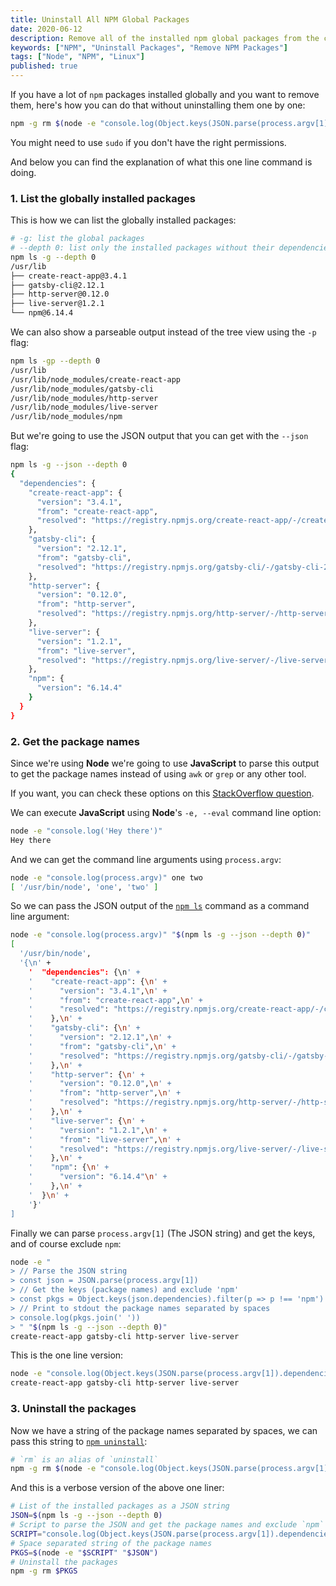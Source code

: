 ```yaml
---
title: Uninstall All NPM Global Packages
date: 2020-06-12
description: Remove all of the installed npm global packages from the command line.
keywords: ["NPM", "Uninstall Packages", "Remove NPM Packages"]
tags: ["Node", "NPM", "Linux"]
published: true
---
```


If you have a lot of `npm` packages installed globally and you want to remove them, here's how you can do that without uninstalling them one by one:

```bash {terminal: true}{copy: true}
npm -g rm $(node -e "console.log(Object.keys(JSON.parse(process.argv[1]).dependencies).filter(p => p !== 'npm').join(' '))" "$(npm ls -g --json --depth 0)")
```

You might need to use `sudo` if you don't have the right permissions.

And below you can find the explanation of what this one line command is doing.

### 1. List the globally installed packages

This is how we can list the globally installed packages:

```bash {terminal: true}{promptLines: 1-3}
# -g: list the global packages
# --depth 0: list only the installed packages without their dependencies
npm ls -g --depth 0
/usr/lib
├── create-react-app@3.4.1
├── gatsby-cli@2.12.1
├── http-server@0.12.0
├── live-server@1.2.1
└── npm@6.14.4
```

We can also show a parseable output instead of the tree view using the `-p` flag:

```bash {terminal: true}{promptLines: 1}
npm ls -gp --depth 0
/usr/lib
/usr/lib/node_modules/create-react-app
/usr/lib/node_modules/gatsby-cli
/usr/lib/node_modules/http-server
/usr/lib/node_modules/live-server
/usr/lib/node_modules/npm
```

But we're going to use the JSON output that you can get with the `--json` flag:

```bash {terminal: true}{promptLines: 1}
npm ls -g --json --depth 0
{
  "dependencies": {
    "create-react-app": {
      "version": "3.4.1",
      "from": "create-react-app",
      "resolved": "https://registry.npmjs.org/create-react-app/-/create-react-app-3.4.1.tgz"
    },
    "gatsby-cli": {
      "version": "2.12.1",
      "from": "gatsby-cli",
      "resolved": "https://registry.npmjs.org/gatsby-cli/-/gatsby-cli-2.12.1.tgz"
    },
    "http-server": {
      "version": "0.12.0",
      "from": "http-server",
      "resolved": "https://registry.npmjs.org/http-server/-/http-server-0.12.0.tgz"
    },
    "live-server": {
      "version": "1.2.1",
      "from": "live-server",
      "resolved": "https://registry.npmjs.org/live-server/-/live-server-1.2.1.tgz"
    },
    "npm": {
      "version": "6.14.4"
    }
  }
}
```

### 2. Get the package names

Since we're using **Node** we're going to use **JavaScript** to parse this output to get the package names instead of using `awk` or `grep` or any other tool.

If you want, you can check these options on this [StackOverflow question](https://stackoverflow.com/questions/9283472/command-to-remove-all-npm-modules-globally).

We can execute **JavaScript** using **Node**'s `-e, --eval` command line option:

```bash {terminal: true}{promptLines: 1}
node -e "console.log('Hey there')"
Hey there
```

And we can get the command line arguments using `process.argv`:

```bash {terminal: true}{promptLines: 1}
node -e "console.log(process.argv)" one two
[ '/usr/bin/node', 'one', 'two' ]
```

So we can pass the JSON output of the [`npm ls`](https://docs.npmjs.com/cli/ls) command as a command line argument:

```bash {terminal: true}{promptLines: 1}
node -e "console.log(process.argv)" "$(npm ls -g --json --depth 0)"
[
  '/usr/bin/node',
  '{\n' +
    '  "dependencies": {\n' +
    '    "create-react-app": {\n' +
    '      "version": "3.4.1",\n' +
    '      "from": "create-react-app",\n' +
    '      "resolved": "https://registry.npmjs.org/create-react-app/-/create-react-app-3.4.1.tgz"\n' +
    '    },\n' +
    '    "gatsby-cli": {\n' +
    '      "version": "2.12.1",\n' +
    '      "from": "gatsby-cli",\n' +
    '      "resolved": "https://registry.npmjs.org/gatsby-cli/-/gatsby-cli-2.12.1.tgz"\n' +
    '    },\n' +
    '    "http-server": {\n' +
    '      "version": "0.12.0",\n' +
    '      "from": "http-server",\n' +
    '      "resolved": "https://registry.npmjs.org/http-server/-/http-server-0.12.0.tgz"\n' +
    '    },\n' +
    '    "live-server": {\n' +
    '      "version": "1.2.1",\n' +
    '      "from": "live-server",\n' +
    '      "resolved": "https://registry.npmjs.org/live-server/-/live-server-1.2.1.tgz"\n' +
    '    },\n' +
    '    "npm": {\n' +
    '      "version": "6.14.4"\n' +
    '    },\n' +
    '  }\n' +
    '}'
]
```

Finally we can parse `process.argv[1]` (The JSON string) and get the keys, and of course exclude `npm`:

```bash {terminal: true}{promptLines: 1}
node -e "
> // Parse the JSON string
> const json = JSON.parse(process.argv[1])
> // Get the keys (package names) and exclude 'npm'
> const pkgs = Object.keys(json.dependencies).filter(p => p !== 'npm')
> // Print to stdout the package names separated by spaces
> console.log(pkgs.join(' '))
> " "$(npm ls -g --json --depth 0)"
create-react-app gatsby-cli http-server live-server
```

This is the one line version:

```bash {terminal: true}{promptLines: 1}
node -e "console.log(Object.keys(JSON.parse(process.argv[1]).dependencies).filter(p => p !== 'npm').join(' '))" "$(npm ls -g --json --depth 0)"
create-react-app gatsby-cli http-server live-server
```

### 3. Uninstall the packages

Now we have a string of the package names separated by spaces, we can pass this string to [`npm uninstall`](https://docs.npmjs.com/cli/uninstall):

```bash {terminal: true}{copy: true}
# `rm` is an alias of `uninstall`
npm -g rm $(node -e "console.log(Object.keys(JSON.parse(process.argv[1]).dependencies).filter(p => p !== 'npm').join(' '))" "$(npm ls -g --json --depth 0)")
```

And this is a verbose version of the above one liner:

```bash {terminal: true}{copy: true}
# List of the installed packages as a JSON string
JSON=$(npm ls -g --json --depth 0)
# Script to parse the JSON and get the package names and exclude `npm`
SCRIPT="console.log(Object.keys(JSON.parse(process.argv[1]).dependencies).filter(p => p !== 'npm').join(' '))"
# Space separated string of the package names
PKGS=$(node -e "$SCRIPT" "$JSON")
# Uninstall the packages
npm -g rm $PKGS
```
